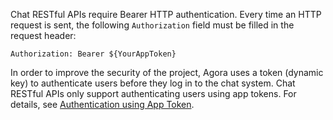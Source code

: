 Chat RESTful APIs require Bearer HTTP authentication. Every time an HTTP request is sent, the following `Authorization` field must be filled in the request header:

```http
Authorization: Bearer ${YourAppToken}
```

In order to improve the security of the project, Agora uses a token (dynamic key) to authenticate users before they log in to the chat system. Chat RESTful APIs only support authenticating users using app tokens. For details, see [Authentication using App Token](./generate_app_tokens?platform=RESTful).
